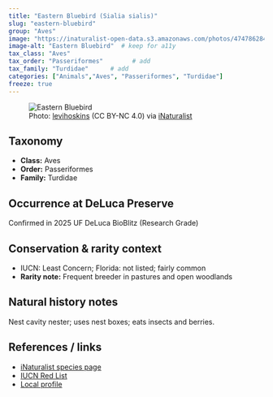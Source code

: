 ```yaml
---
title: "Eastern Bluebird (Sialia sialis)"
slug: "eastern-bluebird"
group: "Aves"
image: "https://inaturalist-open-data.s3.amazonaws.com/photos/474786284/large.jpg"        # keep for thumbnails
image-alt: "Eastern Bluebird"  # keep for a11y
tax_class: "Aves"
tax_order: "Passeriformes"        # add
tax_family: "Turdidae"      # add
categories: ["Animals","Aves", "Passeriformes", "Turdidae"]
freeze: true
---
```


<figure class="species-figure">
  <img src="https://inaturalist-open-data.s3.amazonaws.com/photos/474786284/large.jpg" alt="Eastern Bluebird" class="species-photo" />
  <figcaption class="photo-credit">Photo: <a href="https://www.inaturalist.org/people/levihoskins">levihoskins</a> (CC BY-NC 4.0) via <a href="https://www.inaturalist.org/observations/264346666">iNaturalist</a></figcaption>
</figure>

## Taxonomy
- **Class:** Aves
- **Order:** Passeriformes
- **Family:** Turdidae

## Occurrence at DeLuca Preserve
Confirmed in 2025 UF DeLuca BioBlitz (Research Grade)

## Conservation & rarity context
- IUCN: Least Concern; Florida: not listed; fairly common
- **Rarity note:** Frequent breeder in pastures and open woodlands

## Natural history notes
Nest cavity nester; uses nest boxes; eats insects and berries.

## References / links
- [iNaturalist species page](https://www.inaturalist.org/taxa/9176-Sialia-sialis)
- [IUCN Red List](https://www.iucnredlist.org/species/103766554)
- [Local profile](https://myfwc.com/wildlifehabitats/profiles/birds/songbirds/eastern-bluebird/)
